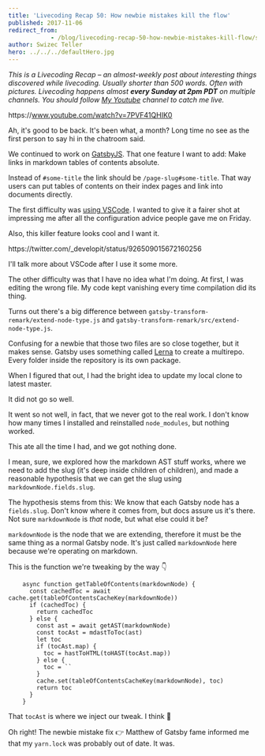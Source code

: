 ```yaml
---
title: 'Livecoding Recap 50: How newbie mistakes kill the flow'
published: 2017-11-06
redirect_from: 
            - /blog/livecoding-recap-50-how-newbie-mistakes-kill-flow/swizec/7901
author: Swizec Teller
hero: ../../../defaultHero.jpg
---
```

_This is a Livecoding Recap – an almost-weekly post about interesting things discovered while livecoding. Usually shorter than 500 words. Often with pictures. Livecoding happens almost **every Sunday at 2pm PDT** on multiple channels. You should follow [My Youtube](https://www.youtube.com/TheSwizec) channel to catch me live._



https&#x3A;//www.youtube.com/watch?v=7PVF41QHIK0



Ah, it's good to be back. It's been what, a month? Long time no see as the first person to say hi in the chatroom said.



We continued to work on [GatsbyJS](https://github.com/gatsbyjs/gatsby). That one feature I want to add: Make links in markdown tables of contents absolute.



Instead of `#some-title` the link should be `/page-slug#some-title`. That way users can put tables of contents on their index pages and link into documents directly.



The first difficulty was [using VSCode](https://swizec.com/blog/wont-be-switching-vscode/swizec/7898). I wanted to give it a fairer shot at impressing me after all the configuration advice people gave me on Friday.



Also, this killer feature looks cool and I want it.



https&#x3A;//twitter.com/\_developit/status/926509015672160256



I'll talk more about VSCode after I use it some more.



The other difficulty was that I have no idea what I'm doing. At first, I was editing the wrong file. My code kept vanishing every time compilation did its thing.



Turns out there's a big difference between `gatsby-transform-remark/extend-node-type.js` and `gatsby-transform-remark/src/extend-node-type.js`.



Confusing for a newbie that those two files are so close together, but it makes sense. Gatsby uses something called [Lerna](https://github.com/lerna/lerna) to create a multirepo. Every folder inside the repository is its own package.



When I figured that out, I had the bright idea to update my local clone to latest master.



It did not go so well.



It went so not well, in fact, that we never got to the real work. I don't know how many times I installed and reinstalled `node_modules`, but nothing worked.



This ate all the time I had, and we got nothing done.



I mean, sure, we explored how the markdown AST stuff works, where we need to add the slug (it's deep inside children of children), and made a reasonable hypothesis that we can get the slug using `markdownNode.fields.slug`.



The hypothesis stems from this: We know that each Gatsby node has a `fields.slug`. Don't know where it comes from, but docs assure us it's there. Not sure `markdownNode` is _that_ node, but what else could it be?



`markdownNode` is the node that we are extending, therefore it must be the same thing as a normal Gatsby node. It's just called `markdownNode` here because we're operating on markdown.



This is the function we're tweaking by the way 👇



```
    async function getTableOfContents(markdownNode) {
      const cachedToc = await cache.get(tableOfContentsCacheKey(markdownNode))
      if (cachedToc) {
        return cachedToc
      } else {
        const ast = await getAST(markdownNode)
        const tocAst = mdastToToc(ast)
        let toc
        if (tocAst.map) {
          toc = hastToHTML(toHAST(tocAst.map))
        } else {
          toc = ``
        }
        cache.set(tableOfContentsCacheKey(markdownNode), toc)
        return toc
      }
    }
```



That `tocAst` is where we inject our tweak. I think 🤔



Oh right! The newbie mistake fix 👉 Matthew of Gatsby fame informed me that my `yarn.lock` was probably out of date. It was.